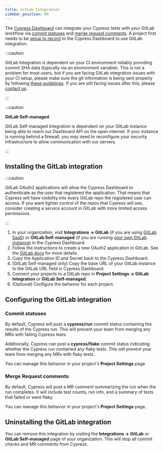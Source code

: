 ```yaml
---
title: GitLab Integration
sidebar_position: 80
---
```


The [Cypress Dashboard](https://on.cypress.io/dashboard) can integrate your
Cypress tests with your GitLab workflow via [commit statuses](#Commit-statuses)
and [merge request comments](#Merge-Request-comments). A project first needs to
be [setup to record](/guides/dashboard/projects) to the Cypress Dashboard to use
GitLab integration.

:::caution

GitLab Integration is dependent on your CI environment reliably providing commit
SHA data (typically via an environment variable). This is not a problem for most
users, but if you are facing GitLab integration issues with your CI setup,
please make sure the git information is being sent properly by following
[these guidelines](/guides/continuous-integration/introduction#Git-information).
If you are still facing issues after this, please
[contact us](mailto:hello@cypress.io).

:::

:::caution

<strong class="alert-header">
  <Icon name="exclamation-triangle"></Icon> GitLab Self-managed
</strong>

GitLab Self-managed Integration is dependent on your GitLab instance being able
to reach our Dashboard API on the open internet. If your instance is running
behind a firewall, you may need to reconfigure your security infrastructure to
allow communication with our servers.

:::

## Installing the GitLab integration

:::caution

GitLab OAuth2 applications will allow the Cypress Dashboard to authenticate as
the user that registered the application. That means that Cypress will have
visibility into every GitLab repo the registered user can access. If you want
tighter control of the repos that Cypress will see, consider creating a service
account in GitLab with more limited access permissions.

:::

1. In your organization, visit **Integrations → GitLab** (if you are using
   [GitLab SaaS](https://docs.gitlab.com/ee/subscriptions/gitlab_com/)) or
   **GitLab Self-managed** (if you are running
   [your own GitLab instance](https://docs.gitlab.com/ee/subscriptions/self_managed/))
   in the Cypress Dashboard.
2. Follow the instructions to create a new OAuth2 application in GitLab. See the
   [GitLab docs](https://docs.gitlab.com/ee/integration/oauth_provider.html#adding-an-application-through-the-profile)
   for more details.
3. Copy the Application ID and Secret back to the Cypress Dashboard.
4. (GitLab Self-managed only) Copy the base URL of your GitLab instance to the
   GitLab URL field in Cypress Dashboard.
5. Connect your projects to a GitLab repo in **Project Settings → GitLab
   Integration** or **GitLab Self-managed**.
6. (Optional) Configure the behavior for each project.

## Configuring the GitLab integration

### Commit statuses

By default, Cypress will post a **cypress/run** commit status containing the
results of the Cypress run. This will prevent your team from merging any MRs
with failing Cypress tests.

Additionally, Cypress can post a **cypress/flake** commit status indicating
whether the Cypress run contained any flaky tests. This will prevent your team
from merging any MRs with flaky tests.

You can manage this behavior in your project's **Project Settings** page.

### Merge Request comments

By default, Cypress will post a MR comment summarizing the run when the run
completes. It will include test counts, run info, and a summary of tests that
failed or were flaky.

You can manage this behavior in your project's **Project Settings** page.

## Uninstalling the GitLab integration

You can remove this integration by visiting the **Integrations → GitLab** or
**GitLab Self-managed** page of your organization. This will stop all commit
checks and MR comments from Cypress.
